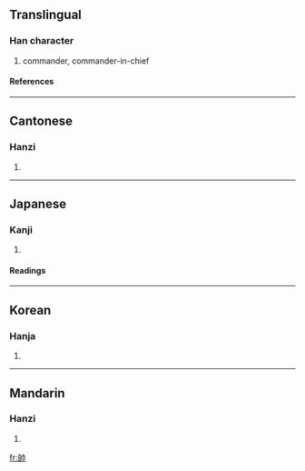 {{see|帅}}

==Translingual==
===Han character===
{{Han char|rn=50|rad=巾|as=06|sn=9|four=2472<sub>7</sub>|canj=竹口中月 (HRLB)}}
# commander, commander-in-chief
====References====
{{Han ref|kx=0331.110|dkj=08886|dj=0636.250|hdz=10737.020|uh=5E25|ud=24101|bh=ABD3|bd=43987}}
----
==Cantonese==
===Hanzi===
{{yue-hanzi|jyut=|y=seui3}}
# {{defn|Cantonese}}
----
==Japanese==
===Kanji===
{{ja-kanji|grade=c|rs=巾06}}
# {{defn|Japanese}} 
====Readings====
{{ja-readings|on=[[そつ]] (sotsu), [[すい]] (sui)|kun=[[ひきいる]] (hikiiru), [[そつ]] (sotsu)}}
  
----
==Korean==
===Hanja===
{{ko-hanja|hangeul=[[솔]], [[수]]|rv=sol, su|mr=sol, su}}
# {{defn|Korean}}
----
==Mandarin==
===Hanzi===
{{cmn-hanzi|sim=帅|pin=[[shuài]] ([[shuai4]])|wg=shuai<sup>4</sup>}}
# {{defn|Mandarin}}

[[fr:帥]]